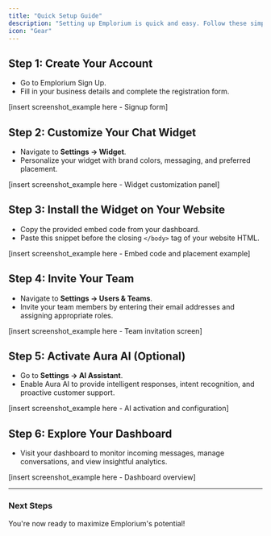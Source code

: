 ```yaml
---
title: "Quick Setup Guide"
description: "Setting up Emplorium is quick and easy. Follow these simple steps to get your customer engagement platform up and running smoothly"
icon: "Gear"
---
```


## Step 1: Create Your Account

- Go to Emplorium Sign Up.
- Fill in your business details and complete the registration form.

[insert screenshot_example here - Signup form]

## Step 2: Customize Your Chat Widget

- Navigate to **Settings → Widget**.
- Personalize your widget with brand colors, messaging, and preferred placement.

[insert screenshot_example here - Widget customization panel]

## Step 3: Install the Widget on Your Website

- Copy the provided embed code from your dashboard.
- Paste this snippet before the closing `</body>` tag of your website HTML.

[insert screenshot_example here - Embed code and placement example]

## Step 4: Invite Your Team

- Navigate to **Settings → Users & Teams**.
- Invite your team members by entering their email addresses and assigning appropriate roles.

[insert screenshot_example here - Team invitation screen]

## Step 5: Activate Aura AI (Optional)

- Go to **Settings → AI Assistant**.
- Enable Aura AI to provide intelligent responses, intent recognition, and proactive customer support.

[insert screenshot_example here - AI activation and configuration]

## Step 6: Explore Your Dashboard

- Visit your dashboard to monitor incoming messages, manage conversations, and view insightful analytics.

[insert screenshot_example here - Dashboard overview]

---

### Next Steps

You're now ready to maximize Emplorium's potential\!